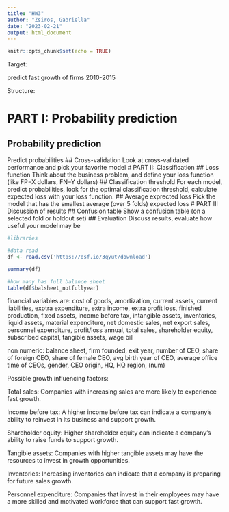```yaml
---
title: "HW3"
author: "Zsiros, Gabriella"
date: "2023-02-21"
output: html_document
---
```


```r
knitr::opts_chunk$set(echo = TRUE)
```

Target: 

predict fast growth of firms 
2010-2015

Structure:

# PART I: Probability prediction
## Probability prediction
Predict probabilities
## Cross-validation
Look at cross-validated performance and pick your favorite model
# PART II: Classification
## Loss function
Think about the business problem, and define your loss function 
(like FP=X dollars, FN=Y dollars)
## Classification threshold
For each model, predict probabilities, look for the optimal 
classification threshold, calculate expected loss with your loss function. 
## Average exprected loss
Pick the model that has the smallest average (over 5 folds) expected loss
# PART III Discussion of results
## Confusion table 
Show a confusion table (on a selected fold or holdout set)
## Evaluation
Discuss results, evaluate how useful your model may be

```r
#libraries
```


```r
#data read
df <- read.csv('https://osf.io/3qyut/download')
```


```r
summary(df)

#how many has full balance sheet 
table(df$balsheet_notfullyear)
```




financial variables are: cost of goods, amortization, current assets, 
current liabilities, exptra expenditure, extra income, extra profit loss, 
finished production, fixed assets, income before tax, intangible assets, 
inventories, liquid assets, material expenditure, net domestic sales, 
net export sales, personnel expenditure, profit/loss annual, total sales, 
shareholder equity, subscribed capital, tangible assets, wage bill

non numeric: balance sheet,  firm founded, exit year, number of CEO, 
share of foreign CEO, share of female CEO, avg birth year of CEO, 
average office time of CEOs, gender, CEO origin, HQ, HQ region,  (num) 


Possible growth influencing factors:

Total sales: Companies with increasing sales are more likely to experience fast growth.

Income before tax: A higher income before tax can indicate a company's ability to reinvest in its business and support growth.

Shareholder equity: Higher shareholder equity can indicate a company's ability to raise funds to support growth.

Tangible assets: Companies with higher tangible assets may have the resources to invest in growth opportunities.

Inventories: Increasing inventories can indicate that a company is preparing for future sales growth.

Personnel expenditure: Companies that invest in their employees may have a more skilled and motivated workforce that can support fast growth.

